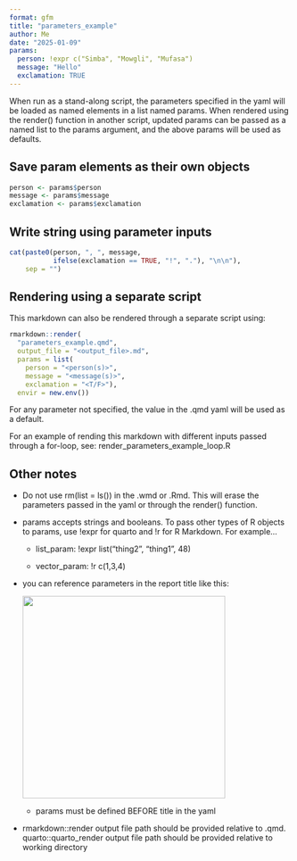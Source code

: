 ---
format: gfm
title: "parameters_example"
author: Me
date: "2025-01-09"
params:
  person: !expr c("Simba", "Mowgli", "Mufasa")
  message: "Hello"
  exclamation: TRUE
---

When run as a stand-along script, the parameters specified in the yaml will be loaded as named elements in a list named params. When rendered using the render() function in another script, updated params can be passed as a named list to the params argument, and the above params will be used as defaults.

## Save param elements as their own objects

```{r}
person <- params$person
message <- params$message
exclamation <- params$exclamation
```

## Write string using parameter inputs

```{r}
cat(paste0(person, ", ", message,
           ifelse(exclamation == TRUE, "!", "."), "\n\n"),
    sep = "")
```

## Rendering using a separate script

This markdown can also be rendered through a separate script using:

```{r, eval = FALSE}
rmarkdown::render(
  "parameters_example.qmd",
  output_file = "<output_file>.md",
  params = list(
    person = "<person(s)>",
    message = "<message(s)>",
    exclamation = "<T/F>"),
  envir = new.env())
```

For any parameter not specified, the value in the .qmd yaml will be used as a default.

For an example of rending this markdown with different inputs passed through a for-loop, see: render_parameters_example_loop.R

## Other notes

-   Do not use rm(list = ls()) in the .wmd or .Rmd. This will erase the parameters passed in the yaml or through the render() function.

-   params accepts strings and booleans. To pass other types of R objects to params, use !expr for quarto and !r for R Markdown. For example...

    -   list_param: !expr list("thing2", "thing1", 48)

    -   vector_param: !r c(1,3,4)

-   you can reference parameters in the report title like this:

    ![](images/clipboard-4015420709.png){width="363"}

    -   params must be defined BEFORE title in the yaml

-   rmarkdown::render output file path should be provided relative to .qmd. quarto::quarto_render output file path should be provided relative to working directory

